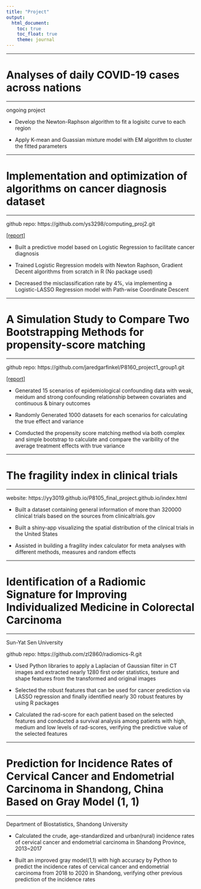 ```yaml
---
title: "Project"
output: 
  html_document:
    toc: true 
    toc_float: true
    theme: journal
---
```

------------------------------------------------------

# Analyses of daily COVID-19 cases across nations


------------------------------------------------------

ongoing project

- Develop the Newton-Raphson algorithm to fit a logisitc curve to each region

- Apply K-mean and Guassian mixture model with EM algorithm to cluster the fitted parameters

------------------------------------------------------

# Implementation and optimization of algorithms on cancer diagnosis dataset


------------------------------------------------------

github repo: https://github.com/ys3298/computing_proj2.git 

[[report]](./cancer.pdf)

-	Built a predictive model based on Logistic Regression to facilitate cancer diagnosis

-	Trained Logistic Regression models with Newton Raphson, Gradient Decent algorithms from scratch in R (No package used)

-	Decreased the misclassification rate by 4%, via implementing a Logistic-LASSO Regression model with Path-wise Coordinate Descent


------------------------------------------------------

# A Simulation Study to Compare Two Bootstrapping Methods for propensity-score matching


------------------------------------------------------

github repo: https://github.com/jaredgarfinkel/P8160_project1_group1.git

[[report]](./proj_1_group_1-1.pdf)

- Generated 15 scenarios of epidemiological confounding data with weak, meidum and strong confounding relationship between covariates and continuous & binary outcomes

- Randomly Generated 1000 datasets for each scenarios for calculating the true effect and variance

- Comducted the propensity score matching method via both complex and simple bootstrap to calculate and compare the varibility of the average treatment effects with true variance



------------------------------------------------------

#  The fragility index in clinical trials

------------------------------------------------------

website: https://yy3019.github.io/P8105_final_project.github.io/index.html

- Built a dataset containing general information of more than 320000 clinical trials based on
the sources from clinicaltrials.gov

- Built a shiny-app visualizing the spatial distribution of the clinical trials in the United States

- Assisted in building a fragility index calculator for meta analyses with different methods,
measures and random effects



------------------------------------------------------

# Identification of a Radiomic Signature for Improving Individualized Medicine in Colorectal Carcinoma 

------------------------------------------------------

Sun-Yat Sen University

github repo: https://github.com/zl2860/radiomics-R.git                          

- Used Python libraries to apply a Laplacian of Gaussian filter in CT images and extracted nearly 1280 first order statistics, texture and shape features from the transformed and original images

- Selected the robust features that can be used for cancer prediction via LASSO regression and finally identified nearly 30 robust features by using R packages

- Calculated the rad-score for each patient based on the selected features and conducted a survival analysis among patients with high, medium and low levels of rad-scores, verifying the predictive value of the selected features

------------------------------------------------------

# Prediction for Incidence Rates of Cervical Cancer and Endometrial Carcinoma in Shandong, China Based on Gray Model (1, 1)

------------------------------------------------------

Department of Biostatistics, Shandong University                                 

- Calculated the crude, age-standardized and urban(rural) incidence rates of cervical cancer and endometrial carcinoma in Shandong Province, 2013~2017

- Built an improved gray model(1,1) with high accuracy by Python to predict the incidence rates of cervical cancer and endometrial carcinoma from 2018 to 2020 in Shandong, verifying other previous prediction of the incidence rates

